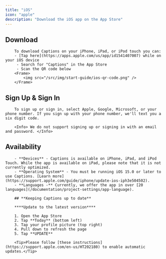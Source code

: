 ```yaml
---
title: "iOS"
icon: "apple"
description: "Download the iOS app on the App Store"
---
```


## **Download**
        To download Captions on your iPhone, iPad, or iPod touch you can:
        - [Tap here](https://apps.apple.com/us/app/id1541407007) while on your iOS device
         - Search for "Captions" in the App Store
         - Scan the QR code below
        <Frame>
            <img src="/src/img/start-guide/ios-qr-code.png" />
        </Frame>

## Sign Up & Sign In
        To sign up or sign in, select Apple, Google, Microsoft, or your phone number. If you sign up with your phone number, we'll text you a six digit code.

        <Info> We do not support signing up or signing in with an email and password. </Info>
## Availability
        
        - **Devices** - Captions is available on iPhone, iPad, and iPod Touch. While the app is available on iPad, please note that it is not currently optimized.
        - **Operating System** - You must be running iOS 15.0 or later to use Captions. [Learn more](https://support.apple.com/guide/iphone/update-ios-iph3e504502).
        - **Languages -** Currently, we offer the app in over [20 languages](/documentation/project-settings/app-language).

        ## **Keeping Captions up to date**

        ****Update to the latest version****

        1. Open the App Store
        2. Tap **Today** (bottom left)
        3. Tap your profile picture (top right)
        4. Pull down to refresh the page
        5. Tap **UPDATE**

        <Tip>Please follow [these instructions](https://support.apple.com/en-us/HT202180) to enable automatic updates.</Tip>